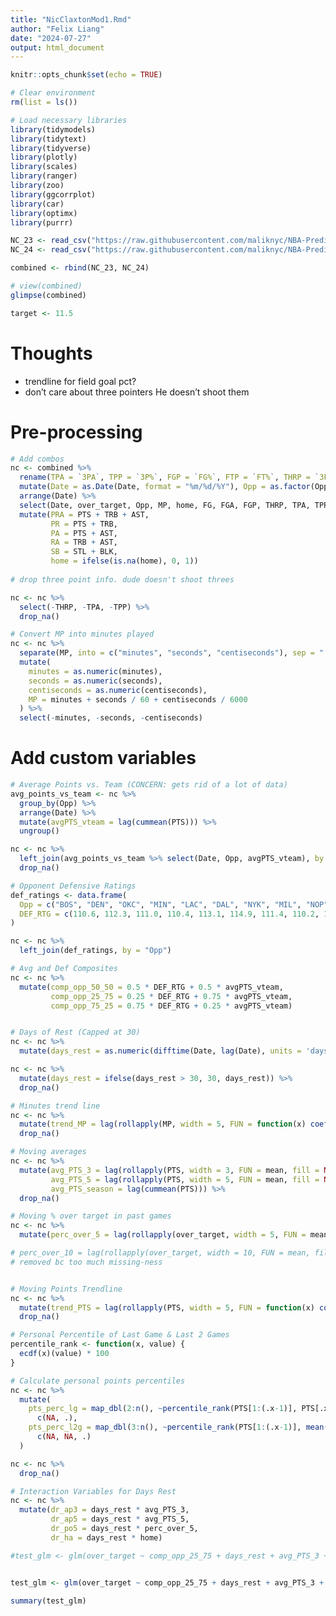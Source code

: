 ---
title: "NicClaxtonMod1.Rmd"
author: "Felix Liang"
date: "2024-07-27"
output: html_document
---

```{r setup, include=FALSE}
knitr::opts_chunk$set(echo = TRUE)
```

```{r}
# Clear environment
rm(list = ls())

# Load necessary libraries
library(tidymodels)
library(tidytext)
library(tidyverse)
library(plotly)
library(scales)
library(ranger)
library(zoo)
library(ggcorrplot)
library(car)
library(optimx)
library(purrr)

NC_23 <- read_csv("https://raw.githubusercontent.com/maliknyc/NBA-Prediction-Testing/main/2022-2023reg_Nic_Claxton.csv")
NC_24 <- read_csv("https://raw.githubusercontent.com/maliknyc/NBA-Prediction-Testing/main/2023-2024reg_Nic_Claxton.csv")

combined <- rbind(NC_23, NC_24)

# view(combined)
glimpse(combined)

target <- 11.5

```

# Thoughts
- trendline for field goal pct?
- don't care about three pointers He doesn't shoot them

# Pre-processing
```{r}

# Add combos
nc <- combined %>%
  rename(TPA = `3PA`, TPP = `3P%`, FGP = `FG%`, FTP = `FT%`, THRP = `3P`, home = ...6) %>%
  mutate(Date = as.Date(Date, format = "%m/%d/%Y"), Opp = as.factor(Opp), over_target = ifelse(PTS > target, 1, 0)) %>%
  arrange(Date) %>%
  select(Date, over_target, Opp, MP, home, FG, FGA, FGP, THRP, TPA, TPP, FT, FTA, FTP, TRB, AST, STL, BLK, PTS) %>%
  mutate(PRA = PTS + TRB + AST, 
         PR = PTS + TRB, 
         PA = PTS + AST, 
         RA = TRB + AST, 
         SB = STL + BLK,
         home = ifelse(is.na(home), 0, 1))
  
# drop three point info. dude doesn't shoot threes

nc <- nc %>%
  select(-THRP, -TPA, -TPP) %>%
  drop_na()

# Convert MP into minutes played
nc <- nc %>%
  separate(MP, into = c("minutes", "seconds", "centiseconds"), sep = ":") %>%
  mutate(
    minutes = as.numeric(minutes),
    seconds = as.numeric(seconds),
    centiseconds = as.numeric(centiseconds),
    MP = minutes + seconds / 60 + centiseconds / 6000
  ) %>%
  select(-minutes, -seconds, -centiseconds)


```

# Add custom variables
```{r}
# Average Points vs. Team (CONCERN: gets rid of a lot of data)
avg_points_vs_team <- nc %>%
  group_by(Opp) %>%
  arrange(Date) %>%
  mutate(avgPTS_vteam = lag(cummean(PTS))) %>%
  ungroup()

nc <- nc %>%
  left_join(avg_points_vs_team %>% select(Date, Opp, avgPTS_vteam), by = c("Date", "Opp")) %>%
  drop_na()

# Opponent Defensive Ratings
def_ratings <- data.frame(
  Opp = c("BOS", "DEN", "OKC", "MIN", "LAC", "DAL", "NYK", "MIL", "NOP", "PHO", "CLE", "IND", "LAL", "ORL", "PHI", "GSW", "MIA", "SAC", "HOU", "CHI", "ATL", "BRK", "UTA", "MEM", "TOR", "SAS", "CHO", "POR", "WAS", "DET"),
  DEF_RTG = c(110.6, 112.3, 111.0, 110.4, 113.1, 114.9, 111.4, 110.2, 111.9, 113.7, 115.0, 117.6, 114.8, 110.8, 113.0, 114.5, 111.5, 114.4, 112.8, 115.7, 115.4, 114.6, 119.6, 113.7, 115.6, 116.1, 116.9, 118.0, 118.6, 118.0)
)

nc <- nc %>%
  left_join(def_ratings, by = "Opp")

# Avg and Def Composites
nc <- nc %>%
  mutate(comp_opp_50_50 = 0.5 * DEF_RTG + 0.5 * avgPTS_vteam,
         comp_opp_25_75 = 0.25 * DEF_RTG + 0.75 * avgPTS_vteam,
         comp_opp_75_25 = 0.75 * DEF_RTG + 0.25 * avgPTS_vteam)


# Days of Rest (Capped at 30)
nc <- nc %>%
  mutate(days_rest = as.numeric(difftime(Date, lag(Date), units = 'days')))

nc <- nc %>%
  mutate(days_rest = ifelse(days_rest > 30, 30, days_rest)) %>%
  drop_na()

# Minutes trend line
nc <- nc %>%
  mutate(trend_MP = lag(rollapply(MP, width = 5, FUN = function(x) coef(lm(x ~ seq_along(x)))[2], fill = NA, align = "right"))) %>%
  drop_na()

# Moving averages
nc <- nc %>%
  mutate(avg_PTS_3 = lag(rollapply(PTS, width = 3, FUN = mean, fill = NA, align = "right")),
         avg_PTS_5 = lag(rollapply(PTS, width = 5, FUN = mean, fill = NA, align = "right")),
         avg_PTS_season = lag(cummean(PTS))) %>%
  drop_na()

# Moving % over target in past games
nc <- nc %>%
  mutate(perc_over_5 = lag(rollapply(over_target, width = 5, FUN = mean, fill = NA, align = "right") * 100))

# perc_over_10 = lag(rollapply(over_target, width = 10, FUN = mean, fill = NA, align = "right") * 100))
# removed bc too much missing-ness


# Moving Points Trendline
nc <- nc %>%
  mutate(trend_PTS = lag(rollapply(PTS, width = 5, FUN = function(x) coef(lm(x ~ seq_along(x)))[2], fill = NA, align = "right"))) %>%
  drop_na()

# Personal Percentile of Last Game & Last 2 Games
percentile_rank <- function(x, value) {
  ecdf(x)(value) * 100
}

# Calculate personal points percentiles
nc <- nc %>%
  mutate(
    pts_perc_lg = map_dbl(2:n(), ~percentile_rank(PTS[1:(.x-1)], PTS[.x])) %>%
      c(NA, .),
    pts_perc_l2g = map_dbl(3:n(), ~percentile_rank(PTS[1:(.x-1)], mean(PTS[(.x-2):(.x-1)]))) %>%
      c(NA, NA, .)
  )

nc <- nc %>%
  drop_na()

# Interaction Variables for Days Rest
nc <- nc %>%
  mutate(dr_ap3 = days_rest * avg_PTS_3,
         dr_ap5 = days_rest * avg_PTS_5,
         dr_po5 = days_rest * perc_over_5,
         dr_ha = days_rest * home)

#test_glm <- glm(over_target ~ comp_opp_25_75 + days_rest + avg_PTS_3 + dr_ap3 + avg_PTS_5 + dr_ap5 + avg_PTS_season + trend_PTS + pts_perc_lg + pts_perc_l2g + home + dr_ha + trend_MP + perc_over_5 + dr_po5, nc, family = binomial(link = 'logit'))


test_glm <- glm(over_target ~ comp_opp_25_75 + days_rest + avg_PTS_3 + dr_ap3 + avg_PTS_5 + dr_ap5 + avg_PTS_season + trend_PTS + pts_perc_lg + home + dr_po5, nc, family = binomial(link = 'logit'))

summary(test_glm)
```







